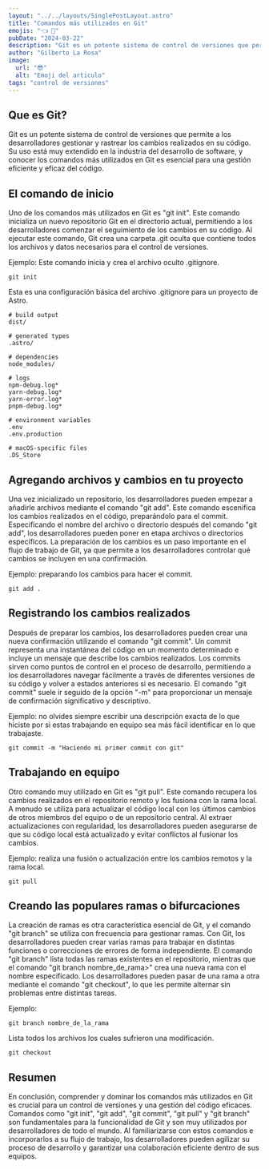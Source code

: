 ---
layout: "../../layouts/SinglePostLayout.astro"
title: "Comandos más utilizados en Git"
emojis: "👈 👏"
pubDate: "2024-03-22"
description: "Git es un potente sistema de control de versiones que permite a los desarrolladores gestionar y rastrear los cambios realizados en su código."
author: "Gilberto La Rosa"
image:
  url: "😎"
  alt: "Emoji del articulo"
tags: "control de versiones"
---

## Que es Git?

Git es un potente sistema de control de versiones que permite a los desarrolladores gestionar y rastrear los cambios realizados en su código. Su uso está muy extendido en la industria del desarrollo de software, y conocer los comandos más utilizados en Git es esencial para una gestión eficiente y eficaz del código.

## El comando de inicio

Uno de los comandos más utilizados en Git es "git init". Este comando inicializa un nuevo repositorio Git en el directorio actual, permitiendo a los desarrolladores comenzar el seguimiento de los cambios en su código. Al ejecutar este comando, Git crea una carpeta .git oculta que contiene todos los archivos y datos necesarios para el control de versiones.

Ejemplo: Este comando inicia y crea el archivo oculto .gitignore.

```sh:
git init
```

Esta es una configuración básica del archivo .gitignore para un proyecto de Astro.

```md:
# build output
dist/

# generated types
.astro/

# dependencies
node_modules/

# logs
npm-debug.log*
yarn-debug.log*
yarn-error.log*
pnpm-debug.log*

# environment variables
.env
.env.production

# macOS-specific files
.DS_Store
```

## Agregando archivos y cambios en tu proyecto

Una vez inicializado un repositorio, los desarrolladores pueden empezar a añadirle archivos mediante el comando "git add". Este comando escenifica los cambios realizados en el código, preparándolo para el commit. Especificando el nombre del archivo o directorio después del comando "git add", los desarrolladores pueden poner en etapa archivos o directorios específicos. La preparación de los cambios es un paso importante en el flujo de trabajo de Git, ya que permite a los desarrolladores controlar qué cambios se incluyen en una confirmación.

Ejemplo: preparando los cambios para hacer el commit.

```sh:
git add .
```

## Registrando los cambios realizados

Después de preparar los cambios, los desarrolladores pueden crear una nueva confirmación utilizando el comando "git commit". Un commit representa una instantánea del código en un momento determinado e incluye un mensaje que describe los cambios realizados. Los commits sirven como puntos de control en el proceso de desarrollo, permitiendo a los desarrolladores navegar fácilmente a través de diferentes versiones de su código y volver a estados anteriores si es necesario. El comando "git commit" suele ir seguido de la opción "-m" para proporcionar un mensaje de confirmación significativo y descriptivo.

Ejemplo: no olvides siempre escribir una descripción exacta de lo que hiciste por si estas trabajando en equipo sea más fácil identificar en lo que trabajaste.

```sh:
git commit -m "Haciendo mi primer commit con git"
```

## Trabajando en equipo

Otro comando muy utilizado en Git es "git pull". Este comando recupera los cambios realizados en el repositorio remoto y los fusiona con la rama local. A menudo se utiliza para actualizar el código local con los últimos cambios de otros miembros del equipo o de un repositorio central. Al extraer actualizaciones con regularidad, los desarrolladores pueden asegurarse de que su código local está actualizado y evitar conflictos al fusionar los cambios.

Ejemplo: realiza una fusión o actualización entre los cambios remotos y la rama local.

```sh:
git pull
```

## Creando las populares ramas o bifurcaciones

La creación de ramas es otra característica esencial de Git, y el comando "git branch" se utiliza con frecuencia para gestionar ramas. Con Git, los desarrolladores pueden crear varias ramas para trabajar en distintas funciones o correcciones de errores de forma independiente. El comando "git branch" lista todas las ramas existentes en el repositorio, mientras que el comando "git branch nombre_de_rama>" crea una nueva rama con el nombre especificado. Los desarrolladores pueden pasar de una rama a otra mediante el comando "git checkout", lo que les permite alternar sin problemas entre distintas tareas.

Ejemplo:

```sh:
git branch nombre_de_la_rama
```

Lista todos los archivos los cuales sufrieron una modificación.

```sh:
git checkout
```

## Resumen

En conclusión, comprender y dominar los comandos más utilizados en Git es crucial para un control de versiones y una gestión del código eficaces. Comandos como "git init", "git add", "git commit", "git pull" y "git branch" son fundamentales para la funcionalidad de Git y son muy utilizados por desarrolladores de todo el mundo. Al familiarizarse con estos comandos e incorporarlos a su flujo de trabajo, los desarrolladores pueden agilizar su proceso de desarrollo y garantizar una colaboración eficiente dentro de sus equipos.

